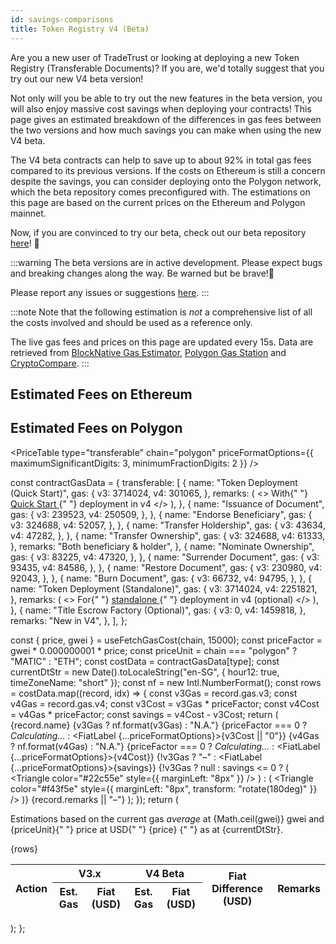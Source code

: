 ```yaml
---
id: savings-comparisons
title: Token Registry V4 (Beta)
---
```



Are you a new user of TradeTrust or looking at deploying a new Token Registry (Transferable Documents)? If you are, we'd totally suggest that you try out our new V4 beta version!

Not only will you be able to try out the new features in the beta version, you will also enjoy massive cost savings when deploying your contracts!
This page gives an estimated breakdown of the differences in gas fees between the two versions and how much savings you can make when using the new V4 beta.

The V4 beta contracts can help to save up to about 92% in total gas fees compared to its previous versions.
If the costs on Ethereum is still a concern despite the savings, you can consider deploying onto the Polygon network, which the beta repository comes preconfigured with.
The estimations on this page are based on the current prices on the Ethereum and Polygon mainnet.

Now, if you are convinced to try our beta, check out our beta repository [here](https://github.com/Open-Attestation/token-registry/tree/beta)! 🎉

:::warning
The beta versions are in active development. Please expect bugs and breaking changes along the way. Be warned but be brave!💪

Please report any issues or suggestions [here](https://github.com/Open-Attestation/token-registry/issues).
:::

:::note
Note that the following estimation is _not_ a comprehensive list of all the costs involved and should be used as a reference only.

The live gas fees and prices on this page are updated every 15s. Data are retrieved from [BlockNative Gas Estimator](https://www.blocknative.com/gas-estimator), [Polygon Gas Station](https://polygon.technology) and [CryptoCompare](https://www.cryptocompare.com/).
:::

## Estimated Fees on Ethereum

<PriceTable type="transferable" chain="ethereum" />

## Estimated Fees on Polygon

<PriceTable
  type="transferable"
  chain="polygon"
  priceFormatOptions={{ maximumSignificantDigits: 3, minimumFractionDigits: 2 }}
/>

const contractGasData = {
  transferable: [
    {
      name: "Token Deployment (Quick Start)",
      gas: {
        v3: 3714024,
        v4: 301065,
      },
      remarks: (
        <>
          With{" "}
          <a href="https://github.com/Open-Attestation/token-registry/tree/beta#quick-start" target="_blank">
            Quick Start
          </a>{" "}
          deployment in v4
        </>
      ),
    },
    {
      name: "Issuance of Document",
      gas: {
        v3: 239523,
        v4: 250509,
      },
    },
    {
      name: "Endorse Beneficiary",
      gas: {
        v3: 324688,
        v4: 52057,
      },
    },
    {
      name: "Transfer Holdership",
      gas: {
        v3: 43634,
        v4: 47282,
      },
    },
    {
      name: "Transfer Ownership",
      gas: {
        v3: 324688,
        v4: 61333,
      },
      remarks: "Both beneficiary & holder",
    },
    {
      name: "Nominate Ownership",
      gas: {
        v3: 83225,
        v4: 47320,
      },
    },
    {
      name: "Surrender Document",
      gas: {
        v3: 93435,
        v4: 84586,
      },
    },
    {
      name: "Restore Document",
      gas: {
        v3: 230980,
        v4: 92043,
      },
    },
    {
      name: "Burn Document",
      gas: {
        v3: 66732,
        v4: 94795,
      },
    },
    {
      name: "Token Deployment (Standalone)",
      gas: {
        v3: 3714024,
        v4: 2251821,
      },
      remarks: (
        <>
          For{" "}
          <a href="https://github.com/Open-Attestation/token-registry/tree/beta#stand-alone-contract" target="_blank">
            standalone
          </a>{" "}
          deployment in v4 (optional)
        </>
      ),
    },
    {
      name: "Title Escrow Factory (Optional)",
      gas: {
        v3: 0,
        v4: 1459818,
      },
      remarks: "New in V4",
    },
  ],
};

  const { price, gwei } = useFetchGasCost(chain, 15000);
  const priceFactor = gwei * 0.000000001 * price;
  const priceUnit = chain === "polygon" ? "MATIC" : "ETH";
  const costData = contractGasData[type];
  const currentDtStr = new Date().toLocaleString("en-SG", { hour12: true, timeZoneName: "short" });
  const nf = new Intl.NumberFormat();
  const rows = costData.map((record, idx) => {
    const v3Gas = record.gas.v3;
    const v4Gas = record.gas.v4;
    const v3Cost = v3Gas * priceFactor;
    const v4Cost = v4Gas * priceFactor;
    const savings = v4Cost - v3Cost;
    return (
      <tr key={idx}>
        <td>{record.name}</td>
        <td> {v3Gas ? nf.format(v3Gas) : "N.A."}</td>
        <td>
          {priceFactor === 0 ? <em>Calculating...</em> : <FiatLabel {...priceFormatOptions}>{v3Cost || "0"}</FiatLabel>}
        </td>
        <td> {v4Gas ? nf.format(v4Gas) : "N.A."}</td>
        <td>{priceFactor === 0 ? <em>Calculating...</em> : <FiatLabel {...priceFormatOptions}>{v4Cost}</FiatLabel>}</td>
        <td align="center">
          {!v3Gas ? "–" : <FiatLabel {...priceFormatOptions}>{savings}</FiatLabel>}
          {!v3Gas ? null : savings <= 0 ? (
            <Triangle color="#22c55e" style={{ marginLeft: "8px" }} />
          ) : (
            <Triangle color="#f43f5e" style={{ marginLeft: "8px", transform: "rotate(180deg)" }} />
          )}
        </td>
        <td>{record.remarks || "–"}</td>
      </tr>
    );
  });
  return (
    <div>
      <p>
        Estimations based on the current gas <em>average</em> at <BoxTag>{Math.ceil(gwei)} gwei</BoxTag> and {priceUnit}{" "}
        price at USD{" "}
        <BoxTag>
          <FiatLabel>{price}</FiatLabel>
        </BoxTag>{" "}
        as at {currentDtStr}.
      </p>
      <table>
        <thead>
          <tr>
            <th rowSpan="2">Action</th>
            <th colSpan="2">V3.x</th>
            <th colSpan="2">V4 Beta</th>
            <th rowSpan="2">Fiat Difference (USD)</th>
            <th rowSpan="2">Remarks</th>
          </tr>
          <tr>
            <th>Est. Gas</th>
            <th>Fiat (USD)</th>
            <th>Est. Gas</th>
            <th>Fiat (USD)</th>
          </tr>
        </thead>
        <tbody>{rows}</tbody>
      </table>
    </div>
  );
};
